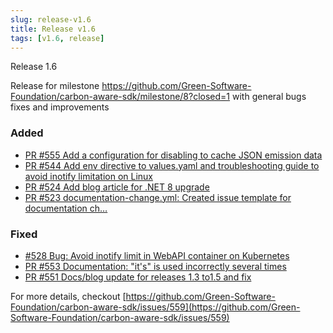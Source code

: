 ```yaml
---
slug: release-v1.6
title: Release v1.6
tags: [v1.6, release]
---
```


Release 1.6

Release for milestone https://github.com/Green-Software-Foundation/carbon-aware-sdk/milestone/8?closed=1 with general bugs fixes and improvements

### Added 

- [PR #555 Add a configuration for disabling to cache JSON emission data ](https://github.com/Green-Software-Foundation/carbon-aware-sdk/pull/555)
- [PR #544 Add env directive to values.yaml and troubleshooting guide to avoid inotify limitation on Linux ](https://github.com/Green-Software-Foundation/carbon-aware-sdk/pull/544)
- [PR #524 Add blog article for .NET 8 upgrade ](https://github.com/Green-Software-Foundation/carbon-aware-sdk/pull/524)
- [PR #523 documentation-change.yml: Created issue template for documentation ch… ](https://github.com/Green-Software-Foundation/carbon-aware-sdk/pull/523)

### Fixed

- [#528 Bug: Avoid inotify limit in WebAPI container on Kubernetes ](https://github.com/Green-Software-Foundation/carbon-aware-sdk/issues/528)
- [PR #553 Documentation: "it's" is used incorrectly several times ](https://github.com/Green-Software-Foundation/carbon-aware-sdk/pull/553)
- [PR #551 Docs/blog update for releases 1.3 to1.5 and fix ](https://github.com/Green-Software-Foundation/carbon-aware-sdk/pull/551)

For more details, checkout [https://github.com/Green-Software-Foundation/carbon-aware-sdk/issues/559](https://github.com/Green-Software-Foundation/carbon-aware-sdk/issues/559) 

